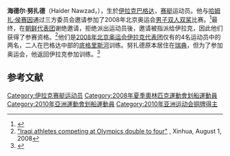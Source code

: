 {{Infobox Person
| name = 海德尔·努扎德
| birth_date = {{birth date and age|1983|4|20}}
| birth_place = [[伊拉克|伊拉克]][[巴格达|巴格达]]
| height = 186 cm
| weight = 95 kg
| occupation = [[赛艇|赛艇]]运动员
}}
'''海德尔·努扎德'''（Haider Nawzad，{{bd|1983年|4月20日}}），生於[[伊拉克|伊拉克]][[巴格达|巴格达]]，[[赛艇|赛艇]]运动员。他与[[哈姆扎·侯赛因|哈姆扎·侯赛因]]通过三方委员会邀请参加了2008年北京奥运会[[2008年夏季奧林匹克運動會賽艇比賽|男子双人双桨]]比赛。<ref>{{cite web |title=Iraq rowers to compete in Beijing |publisher=International Rowing Federation |date=2008-07-31 |url=http://www.worldrowing.com/display/modules/news/dspNews.php?newid=324458 |accessdate=2008-07-31 |archive-date=2008-08-06 |archive-url=https://web.archive.org/web/20080806032947/http://www.worldrowing.com/display/modules/news/dspNews.php?newid=324458 |dead-url=no }}</ref>最终，在[[2008年夏季奥林匹克运动会朝鲜代表团|朝鲜代表团]]谢绝邀请，拒绝派出运动员後，邀请被指派给伊拉克，因此他们获得了参赛资格。<ref>[http://news.xinhuanet.com/english/2008-08/01/content_8890480.htm "Iraqi athletes competing at Olympics double to four"] {{Wayback|url=http://news.xinhuanet.com/english/2008-08/01/content_8890480.htm |date=20160303204313 }}, Xinhua, August 1, 2008</ref>他们是[[2008年夏季奥林匹克运动会伊拉克代表团|2008年北京奥运会伊拉克代表团]]仅有的4名运动员中的两名，二人在巴格达中部的[[底格里斯河|底格里斯河]]训练。努扎德原本居住在[[瑞典|瑞典]]，但为了参加奥运会，他返回伊拉克参加训练。<ref>{{cite web |last=Muir |first=Jim |title=Iraqi athletes face Olympic ban |publisher=BBC |date=2008-06-12 |url=http://news.bbc.co.uk/2/hi/middle_east/7450492.stm |accessdate=2008-07-31 |archive-date=2008-07-30 |archive-url=https://web.archive.org/web/20080730013231/http://news.bbc.co.uk/2/hi/middle_east/7450492.stm |dead-url=no }}</ref>

== 参考文献 ==
{{reflist}}

{{DEFAULTSORT:Nawzad, Haider}}
[[Category:伊拉克赛艇运动员|Category:伊拉克赛艇运动员]]
[[Category:2008年夏季奧林匹克運動會划船運動員|Category:2008年夏季奧林匹克運動會划船運動員]]
[[Category:2010年亞洲運動會划船運動員|Category:2010年亞洲運動會划船運動員]]
[[Category:2010年亚洲运动会铜牌得主|Category:2010年亚洲运动会铜牌得主]]

{{sport-bio-stub}}